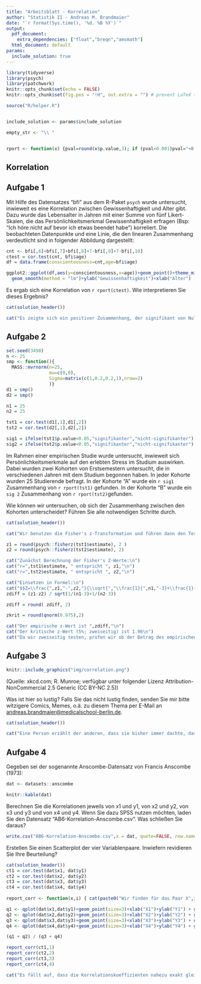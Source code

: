 ```yaml
---
title: "Arbeitsblatt - Korrelation"
author: "Statistik II - Andreas M. Brandmaier"
date: "`r format(Sys.time(), '%d. %B %Y')`"
output:
  pdf_document: 
    extra_dependencies: ["float","breqn","amsmath"]
  html_document: default
params:
  include_solution: true
---
```

```r
library(tidyverse)
library(psych)
library(patchwork)
knitr::opts_chunk$set(echo = FALSE)
knitr::opts_chunk$set(fig.pos = "!H", out.extra = "") # prevent LaTeX tables from floating around

source("R/helper.R")


include_solution <- params$include_solution

empty_str <- "\\ "


rport <- function(x) {pval=round(x$p.value,3); if (pval<0.001)pval="<0.001"; paste0("r=",round(x$estimate,3)," (p=",pval,")")}

```

## Korrelation


## Aufgabe 1
Mit Hilfe des Datensatzes "bfi" aus dem R-Paket `psych` wurde untersucht, inwieweit
es eine Korrelation zwischen Gewissenhaftigkeit und Alter gibt. Dazu wurde
das Lebensalter in Jahren mit einer Summe von fünf Likert-Skalen, die das Persönlichkeitsmerkmal
Gewissenhaftigkeit erfragen (Bsp: "Ich höre nicht auf bevor ich etwas beendet habe") korreliert.
Die beobachteten Datenpunkte und eine Linie, die den linearen Zusammenhang verdeutlicht sind in folgender Abbildung dargestellt:

```r
cnt <- bfi[,6]+bfi[,7]+bfi[,8]+7-bfi[,9]+7-bfi[,10]
ctest = cor.test(cnt, bfi$age)
df = data.frame(conscientousness=cnt,age=bfi$age)
```

```r
ggplot2::ggplot(df,aes(y=conscientousness,x=age))+geom_point()+theme_minimal()+
  geom_smooth(method = "lm")+ylab("Gewissenhaftigkeit")+xlab("Alter")
```

Es ergab sich eine Korrelation von `r rport(ctest)`. Wie interpretieren Sie
dieses Ergebnis?


```r
cat(solution_header())

cat("Es zeigte sich ein positiver Zusammenhang, der signifikant von Null verschieden war. Dieser positive Zusammenhang bedeutet, dass ältere Personen in der Stichprobe auch gewissenhafter sind. Einzuschränken ist hier, dass es sich um querschnittliche Daten handelt, d.h., dieser Effekt könnte nicht in Wirklichkeit auf Unterschiede im Alter, sondern auf Kohortenunterschiede zurückzuführen sein (d.h., Unterschiede in den verschiedenen Geburtsjahrgängen). Laut Cohen's Definition handelt es sich hier um einen schwachen Zusammenhang ($r\\approx0.1$).")

```

## Aufgabe 2
```r
set.seed(3498)
n <- 25
smp <- function(){ 
  MASS::mvrnorm(n=25, 
                mu=c(0,0), 
                Sigma=matrix(c(1,0.2,0.2,1),nrow=2)
                )}
d1 = smp()
d2 = smp()

n1 = 25
n2 = 25

tst1 = cor.test(d1[,1],d1[,2])
tst2 = cor.test(d2[,1],d2[,2])

sig1 = ifelse(tst1$p.value<0.05,"signifikanter","nicht-signifikanter")
sig2 = ifelse(tst2$p.value<0.05,"signifikanter","nicht-signifikanter")

```

Im Rahmen einer empirischen Studie  wurde untersucht, inwieweit sich Persönlichkeitsmerkmale
auf den erlebten Stress im Studium auswirken. Dabei wurden zwei Kohorten von 
Erstsemestern untersucht, die in verschiedenen Jahren mit dem Studium begonnen haben. In
jeder Kohorte wurden 25 Studierende befragt.
In der Kohorte "A" wurde ein `r sig1` Zusammenhang von `r rport(tst1)` gefunden. In der
Kohorte "B" wurde ein `sig 2` Zusammenhang von `r rport(tst2)`gefunden.

Wie können wir untersuchen, ob sich der Zusammenhang zwischen den Kohorten unterscheidet? Führen
Sie alle notwendigen Schritte durch.


```r
cat(solution_header())

cat("Wir benutzen die Fisher's z-Transformation und führen dann den Test auf Verschiedenheit zweier Korrelationen durch")

z1 = round(psych::fisherz(tst1$estimate), 2 )
z2 = round(psych::fisherz(tst2$estimate), 2)

cat("Zunächst Berechnung der Fisher's Z-Werte:\n")
cat("r=",tst1$estimate, " entspricht ", z1,"\n")
cat("r=",tst2$estimate, " entspricht ", z2,"\n")

cat("Einsetzen in Formel:\n")
cat("$$Z=\\frac{",z1,"-",z2,"}{\\sqrt{","\\frac{1}{",n1,"-3}+\\frac{1}{",n2,"-3}","}}$$\n")
zdiff = (z1-z2) / sqrt(1/(n1-3)+1/(n2-3))

zdiff = round( zdiff, 2)

zkrit = round(qnorm(0.975),2)

cat("Der empirische z-Wert ist ",zdiff,"\n")
cat("Der kritische z-Wert (5%; zweiseitig) ist 1.96\n")
cat("Da wir zweiseitig testen, prüfen wir ob der Betrag des empirischen z-Werts größer als der kritische Wert ist. Dies ist nicht der Fall. Die Nullhypothese wird beibehalten. Es gibt keinen signifikanten Unterschied zwischen den beiden Kohorten.\n")

```


## Aufgabe 3

```r
knitr::include_graphics("img/correlation.png")

```



(Quelle: xkcd.com; R. Munroe; verfügbar unter folgender Lizenz Attribution-NonCommercial 2.5 Generic (CC BY-NC 2.5))

Was ist hier so lustig? Falls Sie das nicht lustig finden, senden Sie mir bitte witzigere Comics, Memes, o.ä. zu diesem Thema per E-Mail an [andreas.brandmaier@medicalschool-berlin.de](andreas.brandmaier@medicalschool-berlin.de).

```r
cat(solution_header())

cat("Eine Person erzählt der anderen, dass sie bisher immer dachte, dass eine Korrelation zwischen zwei Variablen bedeute, dass die eine Variable die andere kausal, also ursächlich, beinflusse. Im zweiten Panel erzählt sie weiter, dass sie in ihrer Statistik-Vorlesung gelernt habe, dass diese Implikation im Allgemeinen aber gar nicht stimme. Daraufhin entgegnet die linke Person, dass der Besuch der Statistik-Vorlesung also etwas gebracht hätte (im Sinne eines Lernerfolgs). Darauhin meint die erste Person: 'Nunja, vielleicht'. Der Witz besteht also darin, dass die erzählende Person in der Tat einen Lernerfolg hatte und nun so stark verinnerlicht hat, dass eine beobachtete Korrelation nicht gleich einem ursächlichen Zusammenhang ist, dass sie in Frage stellt, ob wirklich der Besuch der Vorlesung ursächlich für diese Erkenntnis war (da Erkenntnisgewinn und Vorlesungsbesuch von außen betrachtet zunächst lediglich korrelieren")
```

## Aufgabe 4

Gegeben sei der sogenannte Anscombe-Datensatz von Francis Anscombe (1973):

```r
dat <- datasets::anscombe

knitr::kable(dat)
```
Berechnen Sie die Korrelationen jeweils von
x1 und y1, von x2 und y2, von x3 und y3 und von x4 und y4. Wenn Sie dazu SPSS nutzen möchten, laden Sie den Datensatz "AB6-Korrelation-Anscombe.csv". Was schließen Sie daraus? 

```r
write.csv("AB6-Korrelation-Anscombe.csv",x = dat, quote=FALSE, row.names = FALSE)
```

Erstellen Sie einen Scatterplot der vier Variablenpaare. Inwiefern revidieren Sie Ihre Beurteilung?

```r
cat(solution_header())
ct1 = cor.test(dat$x1, dat$y1)
ct2 = cor.test(dat$x2, dat$y2)
ct3 = cor.test(dat$x3, dat$y3)
ct4 = cor.test(dat$x4, dat$y4)
                                             
report_corr <- function(x,i) { cat(paste0("Wir finden für das Paar X",i," und Y",i," einen Zusammenhang von ",rport(x),".\n")) }

q1 <- qplot(dat$x1,dat$y1)+geom_point(size=3)+xlab("X1")+ylab("Y1") + geom_smooth(method="lm")
q2 <- qplot(dat$x2,dat$y2)+geom_point(size=3)+xlab("X2")+ylab("Y2") + geom_smooth(method="lm")
q3 <- qplot(dat$x3,dat$y3)+geom_point(size=3)+xlab("X3")+ylab("Y3") + geom_smooth(method="lm")
q4 <- qplot(dat$x4,dat$y4)+geom_point(size=3)+xlab("X4")+ylab("Y4") + geom_smooth(method="lm")

(q1 + q2) / (q3 + q4)

report_corr(ct1,1)
report_corr(ct2,2)
report_corr(ct3,3)
report_corr(ct4,4)

cat("Es fällt auf, dass die Korrelationskoeffizienten nahezu exakt gleich sind, obwohl die Daten offenbar aus sehr unterschiedlichen Modellen stammen. Die Daten in den Scatterplots legen nahe, dass eine einfache Extrapolation aus den gegebenen Daten auf neue Daten nicht ohne Weiteres möglich ist. Es zeigt sich insbesondere, dass kleine p-Werte kein Beweis für die Korrektheit des Modells sind (siehe z.B. das quadratische Modell oben rechts oder das Modell mit dem Ausreißer unten rechts).")
```
